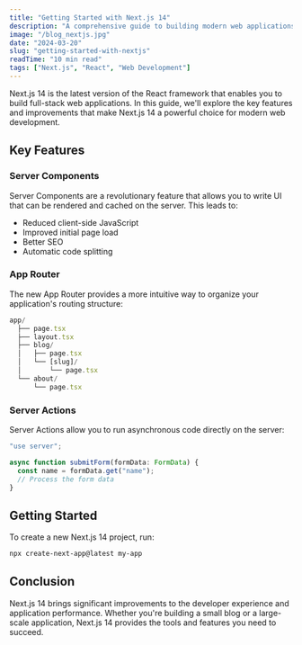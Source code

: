 ```yaml
---
title: "Getting Started with Next.js 14"
description: "A comprehensive guide to building modern web applications with Next.js 14"
image: "/blog_nextjs.jpg"
date: "2024-03-20"
slug: "getting-started-with-nextjs"
readTime: "10 min read"
tags: ["Next.js", "React", "Web Development"]
---
```


Next.js 14 is the latest version of the React framework that enables you to build full-stack web applications. In this guide, we'll explore the key features and improvements that make Next.js 14 a powerful choice for modern web development.

## Key Features

### Server Components

Server Components are a revolutionary feature that allows you to write UI that can be rendered and cached on the server. This leads to:

- Reduced client-side JavaScript
- Improved initial page load
- Better SEO
- Automatic code splitting

### App Router

The new App Router provides a more intuitive way to organize your application's routing structure:

```typescript
app/
  ├── page.tsx
  ├── layout.tsx
  ├── blog/
  │   ├── page.tsx
  │   └── [slug]/
  │       └── page.tsx
  └── about/
      └── page.tsx
```

### Server Actions

Server Actions allow you to run asynchronous code directly on the server:

```typescript
"use server";

async function submitForm(formData: FormData) {
  const name = formData.get("name");
  // Process the form data
}
```

## Getting Started

To create a new Next.js 14 project, run:

```bash
npx create-next-app@latest my-app
```

## Conclusion

Next.js 14 brings significant improvements to the developer experience and application performance. Whether you're building a small blog or a large-scale application, Next.js 14 provides the tools and features you need to succeed.
